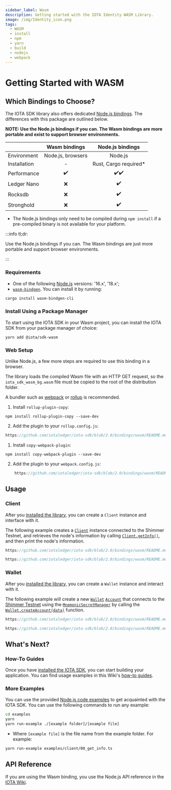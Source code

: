 ```yaml
---
sidebar_label: Wasm
description: Getting started with the IOTA Identity WASM Library.
image: /img/Identity_icon.png
tags:
  - WASM
  - install
  - npm
  - yarn
  - build
  - nodejs
  - webpack
---
```


# Getting Started with WASM

<WarningPasswordStorage />

## Which Bindings to Choose?

The IOTA SDK library also offers dedicated [Node.js bindings](../nodejs). The differences with this package are outlined
below.

**NOTE: Use the Node.js bindings if you can. The Wasm bindings are more portable and exist to support browser
environments.**

|              |   Wasm bindings   |   Node.js bindings    |
|:-------------|:-----------------:|:---------------------:|
| Environment  | Node.js, browsers |        Node.js        |
| Installation |         -         | Rust, Cargo required* |
| Performance  |        ✔️         |         ✔️✔️          |
| Ledger Nano  |         ❌         |          ✔️           |
| Rocksdb      |         ❌         |          ✔️           |
| Stronghold   |         ❌         |          ✔️           |

- The Node.js bindings only need to be compiled during `npm install` if a pre-compiled binary is not available for your platform.

:::info tl;dr:

Use the Node.js bindings if you can. The Wasm bindings are just more portable and support browser environments.

:::

### Requirements

- One of the following [Node.js](https://nodejs.org/) versions: '16.x', '18.x';
- [`wasm-bindgen`](https://github.com/rustwasm/wasm-bindgen). You can install it by running:

```bash
cargo install wasm-bindgen-cli
```

### Install Using a Package Manager

To start using the IOTA SDK in your Wasm project, you can install the IOTA SDK from your package manager of choice:

```npm2yarn
yarn add @iota/sdk-wasm
```

### Web Setup

Unlike Node.js, a few more steps are required to use this binding in a browser.

The library loads the compiled Wasm file with an HTTP GET request, so the `iota_sdk_wasm_bg.wasm` file must be copied to
the root of the distribution folder.

A bundler such as [webpack](https://webpack.js.org/) or [rollup](https://rollupjs.org/) is recommended.

<Tabs groupId="bundler" queryString>
<TabItem value="rollup" label="Rollup">

1. Install `rollup-plugin-copy`:

```npm2yarn
npm install rollup-plugin-copy --save-dev
```

2. Add the plugin to your `rollup.config.js`:

```js reference
https://github.com/iotaledger/iota-sdk/blob/2.0/bindings/wasm/README.md#L58-L70
```

</TabItem>
<TabItem value="webpack" label="Webpack">

1. Install `copy-webpack-plugin`:

```npm2yarn
npm install copy-webpack-plugin --save-dev
```

2. Add the plugin to your `webpack.config.js`:

```js reference
    https://github.com/iotaledger/iota-sdk/blob/2.0/bindings/wasm/README.md#L84-L105
```

</TabItem>
</Tabs>

## Usage

### Client

After you [installed the library](#install-the-iota-sdk), you can create a `Client` instance and interface with it.

The following example creates a [`Client`](../references/nodejs/classes/Client.md)
instance connected to
the Shimmer Testnet, and retrieves the node's information by
calling [`Client.getInfo()`](../references/nodejs/classes/Client.md#getinfo),
and then print the node's information.

<Tabs groupId="usage" queryString>
<TabItem value="Web" label="Web">
<div className={'hide-code-block-extras'}>

```js reference
https://github.com/iotaledger/iota-sdk/blob/2.0/bindings/wasm/README.md#L119-L137
```

</div>
</TabItem>
<TabItem value="Node.js" label="Node.js">
<div className={'hide-code-block-extras'}>


```js reference
https://github.com/iotaledger/iota-sdk/blob/2.0/bindings/wasm/README.md#L143-L160
```

</div>
</TabItem>
</Tabs>

### Wallet

After you [installed the library](#installing-the-iota-sdk), you can create a `Wallet` instance and interact with it.

The following example will create a
new [`Wallet`](https://wiki.iota.org/iota-sdk/references/nodejs/classes/Wallet/) [`Account`](https://wiki.iota.org/iota-sdk/references/nodejs/classes/Account/)
that connects to the [Shimmer Testnet](https://api.testnet.shimmer.network) using the
[`MnemonicSecretManager`](https://wiki.iota.org/iota-sdk/references/nodejs/interfaces/MnemonicSecretManager/)
by calling
the [`Wallet.createAccount(data)`](https://wiki.iota.org/iota-sdk/references/nodejs/classes/Wallet/#createaccount)
function.


<Tabs groupId="usage" queryString>
<TabItem value="Web" label="Web">
<div className={'hide-code-block-extras'}>


```js reference
https://github.com/iotaledger/iota-sdk/blob/2.0/bindings/wasm/README.md#L176-L200
```

</div>
</TabItem>
<TabItem value="Node.js" label="Node.js">
<div className={'hide-code-block-extras'}>

```js reference
https://github.com/iotaledger/iota-sdk/blob/2.0/bindings/wasm/README.md#L206-L231
```


</div>
</TabItem>
</Tabs>

## What's Next?

### How-To Guides

Once you have [installed the IOTA SDK](#install-the-iota-sdk), you can start building your application. You can find
usage examples in this Wiki's [how-to guides](../how-tos/introduction.md).

<EditDotEnv />

### More Examples

You can use the provided
[Node.js code examples](https://github.com/iotaledger/iota-sdk/tree/develop/bindings/nodejs/examples) to get acquainted
with the IOTA SDK. You can use the following commands to run any example:

```bash
cd examples
yarn
yarn run-example ./[example folder]/[example file]
```

- Where `[example file]` is the file name from the example folder. For example:

```bash
yarn run-example examples/client/00_get_info.ts
```

## API Reference

If you are using the Wasm binding, you use the Node.js API reference in the
[IOTA Wiki](https://wiki.iota.org/shimmer/iota-sdk/references/nodejs/api_ref/).